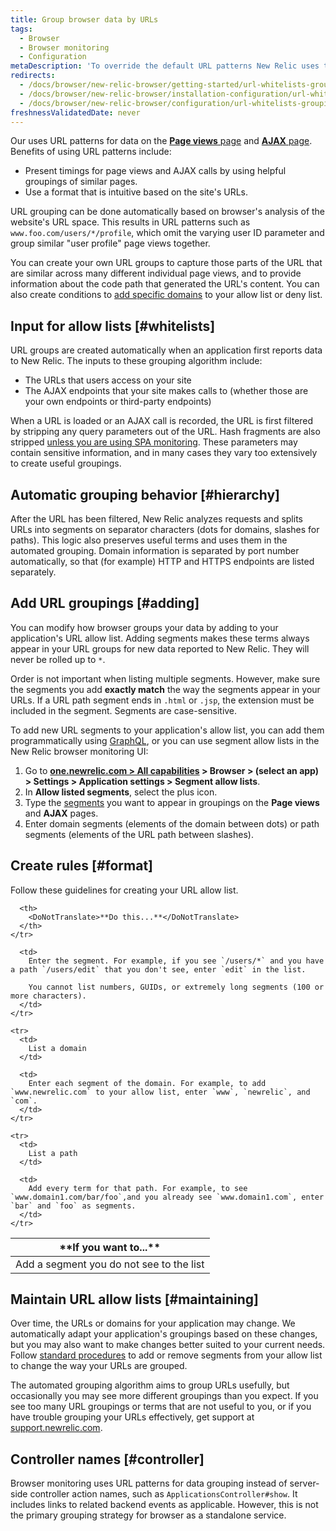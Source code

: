 ```yaml
---
title: Group browser data by URLs
tags:
  - Browser
  - Browser monitoring
  - Configuration
metaDescription: 'To override the default URL patterns New Relic uses to group event data, add URLs to your allow list in browser monitoring settings.'
redirects:
  - /docs/browser/new-relic-browser/getting-started/url-whitelists-grouping-browser-metrics
  - /docs/browser/new-relic-browser/installation-configuration/url-whitelists-grouping-browser-metrics
  - /docs/browser/new-relic-browser/configuration/url-whitelists-grouping-browser-metrics
freshnessValidatedDate: never
---
```


Our <InlinePopover type="browser" /> uses URL patterns for data on the [<DoNotTranslate>**Page views**</DoNotTranslate> page](/docs/browser/new-relic-browser/additional-standard-features/page-views-insights-your-sites-popularity) and [<DoNotTranslate>**AJAX**</DoNotTranslate> page](/docs/browser/new-relic-browser/browser-pro-features/ajax-dashboard-identifying-time-consuming-calls). Benefits of using URL patterns include:

* Present timings for page views and AJAX calls by using helpful groupings of similar pages.
* Use a format that is intuitive based on the site's URLs.

URL grouping can be done automatically based on browser's analysis of the website's URL space. This results in URL patterns such as `www.foo.com/users/*/profile`, which omit the varying user ID parameter and group similar "user profile" page views together.

You can create your own URL groups to capture those parts of the URL that are similar across many different individual page views, and to provide information about the code path that generated the URL's content. You can also create conditions to [add specific domains](/docs/browser/new-relic-browser/installation-configuration/monitor-or-block-specific-domains) to your allow list or deny list.

## Input for allow lists [#whitelists]

URL groups are created automatically when an application first reports data to New Relic. The inputs to these grouping algorithm include:

* The URLs that users access on your site
* The AJAX endpoints that your site makes calls to (whether those are your own endpoints or third-party endpoints)

When a URL is loaded or an AJAX call is recorded, the URL is first filtered by stripping any query parameters out of the URL. Hash fragments are also stripped [unless you are using SPA monitoring](/docs/browser/single-page-app-monitoring/use-spa-data/understand-spa-data-collection). These parameters may contain sensitive information, and in many cases they vary too extensively to create useful groupings.

## Automatic grouping behavior [#hierarchy]

After the URL has been filtered, New Relic analyzes requests and splits URLs into segments on separator characters (dots for domains, slashes for paths). This logic also preserves useful terms and uses them in the automated grouping. Domain information is separated by port number automatically, so that (for example) HTTP and HTTPS endpoints are listed separately.

## Add URL groupings [#adding]

You can modify how browser groups your data by adding to your application's URL allow list. Adding segments makes these terms always appear in your URL groups for new data reported to New Relic. They will never be rolled up to `*`.

Order is not important when listing multiple segments. However, make sure the segments you add <DoNotTranslate>**exactly match**</DoNotTranslate> the way the segments appear in your URLs. If a URL path segment ends in `.html` or `.jsp`, the extension must be included in the segment. Segments are case-sensitive.

To add new URL segments to your application's allow list, you can add them programmatically using [GraphQL](/docs/apis/nerdgraph/examples/browser-monitoring-config-nerdgraph#browser-segments), or you can use segment allow lists in the New Relic browser monitoring UI:

1. Go to <DoNotTranslate>**[one.newrelic.com > All capabilities](https://one.newrelic.com/all-capabilities) > Browser > (select an app) > Settings > Application settings > Segment allow lists**</DoNotTranslate>.
2. In <DoNotTranslate>**Allow listed segments**</DoNotTranslate>, select the plus <Icon name="fe-plus-circle"/> icon.
3. Type the [segments](#format) you want to appear in groupings on the <DoNotTranslate>**Page views**</DoNotTranslate> and <DoNotTranslate>**AJAX**</DoNotTranslate> pages.
4. Enter domain segments (elements of the domain between dots) or path segments (elements of the URL path between slashes).

## Create rules [#format]

Follow these guidelines for creating your URL allow list.

<table>
  <thead>
    <tr id="segments">
      <th width={200}>
        <DoNotTranslate>**If you want to...**</DoNotTranslate>
      </th>

      <th>
        <DoNotTranslate>**Do this...**</DoNotTranslate>
      </th>
    </tr>
  </thead>

  <tbody>
    <tr>
      <td>
        Add a segment you do not see to the list
      </td>

      <td>
        Enter the segment. For example, if you see `/users/*` and you have a path `/users/edit` that you don't see, enter `edit` in the list.

        You cannot list numbers, GUIDs, or extremely long segments (100 or more characters).
      </td>
    </tr>

    <tr>
      <td>
        List a domain
      </td>

      <td>
        Enter each segment of the domain. For example, to add `www.newrelic.com` to your allow list, enter `www`, `newrelic`, and `com`.
      </td>
    </tr>

    <tr>
      <td>
        List a path
      </td>

      <td>
        Add every term for that path. For example, to see `www.domain1.com/bar/foo`,and you already see `www.domain1.com`, enter `bar` and `foo` as segments.
      </td>
    </tr>
  </tbody>
</table>

## Maintain URL allow lists [#maintaining]

Over time, the URLs or domains for your application may change. We automatically adapt your application's groupings based on these changes, but you may also want to make changes better suited to your current needs. Follow [standard procedures](#adding) to add or remove segments from your allow list to change the way your URLs are grouped.

The automated grouping algorithm aims to group URLs usefully, but occasionally you may see more different groupings than you expect. If you see too many URL groupings or terms that are not useful to you, or if you have trouble grouping your URLs effectively, get support at [support.newrelic.com](https://support.newrelic.com).

## Controller names [#controller]

Browser monitoring uses URL patterns for data grouping instead of server-side controller action names, such as `ApplicationsController#show`. It includes links to related backend <InlinePopover type="apm" /> events as applicable. However, this is not the primary grouping strategy for browser as a standalone service.
